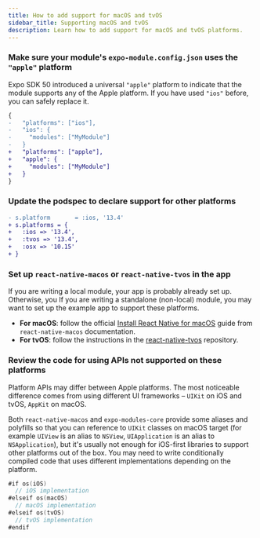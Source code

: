 ```yaml
---
title: How to add support for macOS and tvOS
sidebar_title: Supporting macOS and tvOS
description: Learn how to add support for macOS and tvOS platforms.
---
```



<Step label="1">

### Make sure your module's `expo-module.config.json` uses the `"apple"` platform

Expo SDK 50 introduced a universal `"apple"` platform to indicate that the module supports any of the Apple platform.
If you have used `"ios"` before, you can safely replace it.

```diff expo-module.config.json
{
-   "platforms": ["ios"],
-   "ios": {
-     "modules": ["MyModule"]
-   }
+   "platforms": ["apple"],
+   "apple": {
+     "modules": ["MyModule"]
+   }
}
```

</Step>
<Step label="2">

### Update the podspec to declare support for other platforms

```diff Module's podspec
- s.platform       = :ios, '13.4'
+ s.platforms = {
+   :ios => '13.4',
+   :tvos => '13.4',
+   :osx => '10.15'
+ }
```

</Step>

<Step label="3">

### Set up `react-native-macos` or `react-native-tvos` in the app

If you are writing a local module, your app is probably already set up. Otherwise, you
If you are writing a standalone (non-local) module, you may want to set up the example app to support these platforms.

- **For macOS**: follow the official [Install React Native for macOS](https://microsoft.github.io/react-native-windows/docs/rnm-getting-started#install-the-macos-extension) guide from `react-native-macos` documentation.
- **For tvOS**: follow the instructions in the [react-native-tvos](https://github.com/react-native-tvos/react-native-tvos) repository.

</Step>
<Step label="4">

### Review the code for using APIs not supported on these platforms

Platform APIs may differ between Apple platforms. The most noticeable difference comes from using different UI frameworks – `UIKit` on iOS and tvOS, `AppKit` on macOS.

Both `react-native-macos` and `expo-modules-core` provide some aliases and polyfills so that you can reference to `UIKit` classes on macOS target (for example `UIView` is an alias to `NSView`, `UIApplication` is an alias to `NSApplication`),
but it's usually not enough for iOS-first libraries to support other platforms out of the box. You may need to write conditionally compiled code that uses different implementations depending on the platform.

```swift
#if os(iOS)
  // iOS implementation
#elseif os(macOS)
  // macOS implementation
#elseif os(tvOS)
  // tvOS implementation
#endif
```

</Step>
